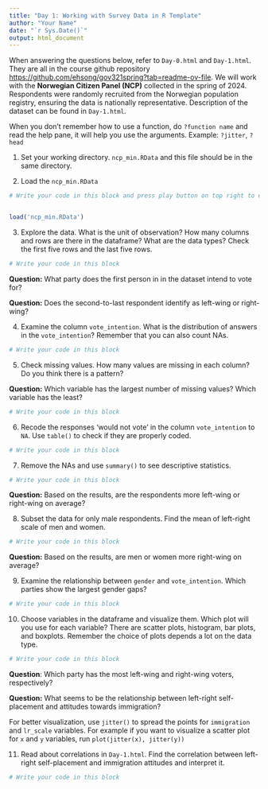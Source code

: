 ```yaml
---
title: "Day 1: Working with Survey Data in R Template"
author: "Your Name"
date: "`r Sys.Date()`"
output: html_document
---
```


When answering the questions below, refer to `Day-0.html` and `Day-1.html`. They are all in the course github repository [https://github.com/ehsong/gov321spring?tab=readme-ov-file](https://github.com/ehsong/gov321spring?tab=readme-ov-file). We will work with the **Norwegian Citizen Panel (NCP)** collected in the spring of 2024. Respondents were randomly recruited from the Norwegian population registry, ensuring the data is nationally representative. Description of the dataset can be found in `Day-1.html`. 

When you don't remember how to use a function, do ``?function name`` and read the help pane, it will help you use the arguments. Example: `?jitter`, `?head`

1. Set your working directory. `ncp_min.RData` and this file should be in the same directory.

2. Load the `ncp_min.RData`

```r
# Write your code in this block and press play button on top right to execute; remember text after the hash tag is not code and will not be executed. Click 'Knit to html' and see for yourself.


load('ncp_min.RData')

```

3. Explore the data. What is the unit of observation? How many columns and rows are there in the dataframe? What are the data types? Check the first five rows and the last five rows.

```r
# Write your code in this block
```

**Question:** What party does the first person in in the dataset intend to vote for?

**Question:** Does the second-to-last respondent identify as left-wing or right-wing?

4. Examine the column `vote_intention`. What is the distribution of answers in the `vote_intention`? Remember that you can also count NAs.

```r
# Write your code in this block
```

5. Check missing values. How many values are missing in each column? Do you think there is a pattern? 

**Question:** Which variable has the largest number of missing values? Which variable has the least?

```r
# Write your code in this block
```

6. Recode the responses 'would not vote' in the column `vote_intention` to `NA`. Use `table()` to check if they are properly coded.

```r
# Write your code in this block
```

7. Remove the NAs and use `summary()` to see descriptive statistics.

```r
# Write your code in this block
```

**Question:** Based on the results, are the respondents more left-wing or right-wing on average?

8. Subset the data for only male respondents. Find the mean of left-right scale of men and women.

```r
# Write your code in this block
```

**Question:** Based on the results, are men or women more right-wing on average?

9. Examine the relationship between `gender` and `vote_intention`.  Which parties show the largest gender gaps?

```r
# Write your code in this block
```

10. Choose variables in the dataframe and visualize them. Which plot will you use for each variable? There are scatter plots, histogram, bar plots, and boxplots. Remember the choice of plots depends a lot on the data type.

```r
# Write your code in this block
```

**Question**: Which party has the most left-wing and right-wing voters, respectively?

**Question:** What seems to be the relationship between left-right self-placement and attitudes towards immigration?

For better visualization, use `jitter()` to spread the points for `immigration` and `lr_scale` variables. For example if you want to visualize a scatter plot for `x` and `y` variables, run `plot(jitter(x), jitter(y))`


11. Read about correlations in `Day-1.html`. Find the correlation between left-right self-placement and immigration attitudes and interpret it.

```r
# Write your code in this block
```
